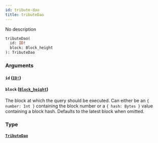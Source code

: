 ```yaml
---
id: tribute-dao
title: tributeDao
---
```


No description

```graphql
tributeDao(
  id: ID!
  block: Block_height
): TributeDao

```

### Arguments

#### `id` ([`ID!`](/schema/scalars/id))

#### `block` ([`Block_height`](/schema/inputs/block-height))

The block at which the query should be executed. Can either be an `{ number: Int }` containing the block number or a `{ hash: Bytes }` value containing a block hash. Defaults to the latest block when omitted.

### Type

#### [`TributeDao`](/schema/objects/tribute-dao)
